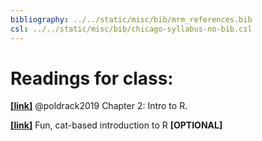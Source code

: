 ```yaml
---
bibliography: ../../static/misc/bib/mrm_references.bib
csl: ../../static/misc/bib/chicago-syllabus-no-bib.csl
---
```


# Readings for class:
[**[link]**](http://statsthinking21.org/introduction-to-r.html) @poldrack2019 Chapter 2: Intro to R.

[**[link]**](https://www.rforcats.net/) Fun, cat-based introduction to R **[OPTIONAL]**
